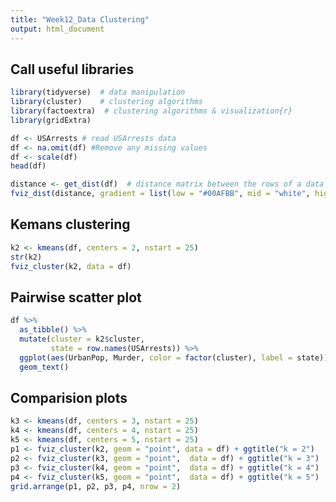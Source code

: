 ```yaml
---
title: "Week12_Data Clustering"
output: html_document
---
```


## Call useful libraries
```r
library(tidyverse)  # data manipulation
library(cluster)    # clustering algorithms
library(factoextra)  # clustering algorithms & visualization{r} 
library(gridExtra)
```

```r
df <- USArrests # read USArrests data 
df <- na.omit(df) #Remove any missing values
df <- scale(df)
head(df)
```

```r
distance <- get_dist(df)  # distance matrix between the rows of a data matrix
fviz_dist(distance, gradient = list(low = "#00AFBB", mid = "white", high = "#FC4E07")) # It performs principle component analysis and Visualization of distance matrix
```

## Kemans clustering
```r
k2 <- kmeans(df, centers = 2, nstart = 25)
str(k2) 
fviz_cluster(k2, data = df)
```

## Pairwise scatter plot

```r
df %>%
  as_tibble() %>%
  mutate(cluster = k2$cluster,
         state = row.names(USArrests)) %>%
  ggplot(aes(UrbanPop, Murder, color = factor(cluster), label = state)) +
  geom_text()
```

## Comparision plots


```r
k3 <- kmeans(df, centers = 3, nstart = 25)
k4 <- kmeans(df, centers = 4, nstart = 25)
k5 <- kmeans(df, centers = 5, nstart = 25)
p1 <- fviz_cluster(k2, geom = "point", data = df) + ggtitle("k = 2")
p2 <- fviz_cluster(k3, geom = "point",  data = df) + ggtitle("k = 3")
p3 <- fviz_cluster(k4, geom = "point",  data = df) + ggtitle("k = 4")
p4 <- fviz_cluster(k5, geom = "point",  data = df) + ggtitle("k = 5")
grid.arrange(p1, p2, p3, p4, nrow = 2)
```

